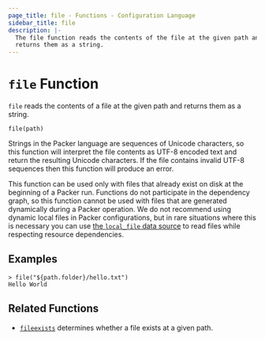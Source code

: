 ```yaml
---
page_title: file - Functions - Configuration Language
sidebar_title: file
description: |-
  The file function reads the contents of the file at the given path and
  returns them as a string.
---
```


# `file` Function

`file` reads the contents of a file at the given path and returns them as
a string.

```hcl
file(path)
```

Strings in the Packer language are sequences of Unicode characters, so
this function will interpret the file contents as UTF-8 encoded text and
return the resulting Unicode characters. If the file contains invalid UTF-8
sequences then this function will produce an error.

This function can be used only with files that already exist on disk
at the beginning of a Packer run. Functions do not participate in the
dependency graph, so this function cannot be used with files that are generated
dynamically during a Packer operation. We do not recommend using dynamic
local files in Packer configurations, but in rare situations where this is
necessary you can use
[the `local_file` data source](https://www.terraform.io/docs/providers/local/d/file.html)
to read files while respecting resource dependencies.

## Examples

```shell-session
> file("${path.folder}/hello.txt")
Hello World
```

## Related Functions

- [`fileexists`](//docs/templates/hcl_templates/functions/file/fileexists) determines whether a file exists
  at a given path.
